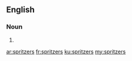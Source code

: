 {{also|Spritzers}}
==English==

===Noun===
{{head|en|noun plural form}}

# {{plural of|spritzer|lang=en}}

[[ar:spritzers]]
[[fr:spritzers]]
[[ku:spritzers]]
[[my:spritzers]]